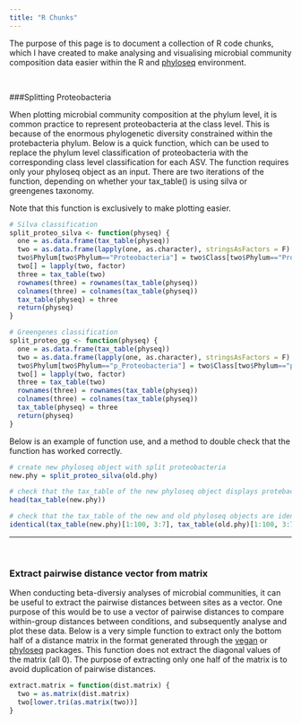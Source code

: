 ```yaml
---
title: "R Chunks"
---
```


<p style="text-align:justify">
The purpose of this page is to document a collection of R code chunks, which I have created to make analysing and visualising microbial community composition data easier within the R and [phyloseq](https://joey711.github.io/phyloseq/) environment. 

<p>&nbsp;</p>

###Splitting Proteobacteria
<p style="text-align:justify">
When plotting microbial community composition at the phylum level, it is common practice to represent proteobacteria at the class level. This is because of the enormous phylogenetic diversity constrained within the protebacteria phylum. Below is a quick function, which can be used to replace the phylum level classification of proteobacteria with the corresponding class level classification for each ASV. The function requires only your phyloseq object as an input. There are two iterations of the function, depending on whether your tax_table() is using silva or greengenes taxonomy. 

Note that this function is exclusively to make plotting easier. 

```r
# Silva classification
split_proteo_silva <- function(physeq) {
  one = as.data.frame(tax_table(physeq))
  two = as.data.frame(lapply(one, as.character), stringsAsFactors = F)
  two$Phylum[two$Phylum=="Proteobacteria"] = two$Class[two$Phylum=="Proteobacteria"]
  two[] = lapply(two, factor)
  three = tax_table(two)
  rownames(three) = rownames(tax_table(physeq))
  colnames(three) = colnames(tax_table(physeq))
  tax_table(physeq) = three
  return(physeq)
}

# Greengenes classification
split_proteo_gg <- function(physeq) {
  one = as.data.frame(tax_table(physeq))
  two = as.data.frame(lapply(one, as.character), stringsAsFactors = F)
  two$Phylum[two$Phylum=="p_Proteobacteria"] = two$Class[two$Phylum=="p_Proteobacteria"]
  two[] = lapply(two, factor)
  three = tax_table(two)
  rownames(three) = rownames(tax_table(physeq))
  colnames(three) = colnames(tax_table(physeq))
  tax_table(physeq) = three
  return(physeq)
}

```

Below is an example of function use, and a method to double check that the function has worked correctly. 

```r

# create new phyloseq object with split proteobacteria
new.phy = split_proteo_silva(old.phy)

# check that the tax_table of the new phyloseq object displays protebacterial classes in the phylum column
head(tax_table(new.phy))

# check that the tax_table of the new and old phyloseq objects are identical (should be TRUE), excluding the phylum column
identical(tax_table(new.phy)[1:100, 3:7], tax_table(old.phy)[1:100, 3:7])
```

***
<p>&nbsp;</p>

### Extract pairwise distance vector from matrix
<p style="text-align:justify">
When conducting beta-diversiy analyses of microbial communities, it can be useful to extract the pairwise distances between sites as a vector. One purpose of this would be to use a vector of pairwise distances to compare within-group distances between conditions, and subsequently analyse and plot these data. Below is a very simple function to extract only the bottom half of a distance matrix in the format generated through the [vegan](https://cran.r-project.org/web/packages/vegan/vegan.pdf) or [phyloseq](https://github.com/joey711/phyloseq) packages. This function does not extract the diagonal values of the matrix (all 0). The purpose of extracting only one half of the matrix is to avoid duplication of pairwise distances. 

```r
extract.matrix = function(dist.matrix) {
  two = as.matrix(dist.matrix)
  two[lower.tri(as.matrix(two))]
}
```

